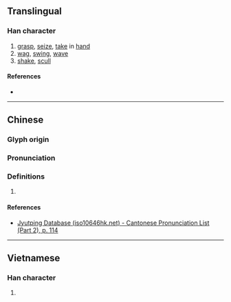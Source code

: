 {{character info/new}}
==Translingual==

===Han character===
{{Han char|rn=64|rad=手|as=06|sn=9|four=52014|canj=QOHG|ids=⿰扌任}}

# [[grasp]], [[seize]], [[take]] in [[hand]]
# [[wag]], [[swing]], [[wave]]
# [[shake]], [[scull]]

====References====
* {{Han ref|kx=0427.230|dkj=11992|dj=0776.200|hdz=31871.070|uh=62F0|ud=25328|bh=CEE6|bd=52966}}

----

==Chinese==
{{zh-forms}}

===Glyph origin===
{{Han etym}}

===Pronunciation===
{{zh-pron
|m=nǐn
|c=nam5,lam5
|mc=y
|oc=y
|cat=
}}

===Definitions===
{{zh-hanzi}}

# {{rfdef|zh}}

====References====
* [http://www.iso10646hk.net/jp/document/download.jsp Jyutping Database (iso10646hk.net) - Cantonese Pronunciation List (Part 2), p. 114]

----

==Vietnamese==

===Han character===
{{vi-hantu|nhúm|rs=手06}}

# {{rfdef|vi|sort=手06}}